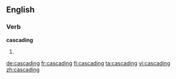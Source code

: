 ==English==

===Verb===
'''cascading'''

# {{present participle of|cascade}}

[[de:cascading]]
[[fr:cascading]]
[[fi:cascading]]
[[ta:cascading]]
[[vi:cascading]]
[[zh:cascading]]